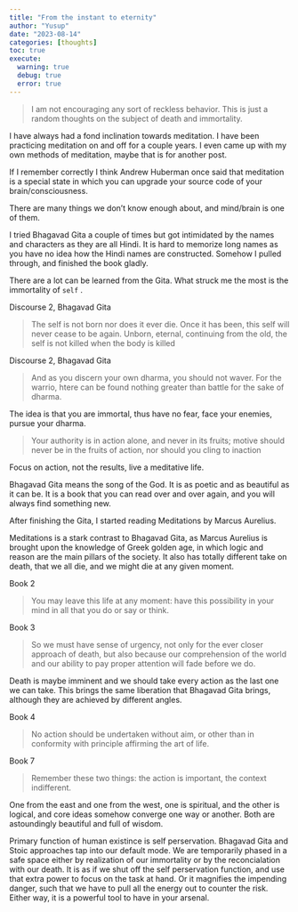 ```yaml
---
title: "From the instant to eternity"
author: "Yusup"
date: "2023-08-14"
categories: [thoughts]
toc: true
execute:
  warning: true
  debug: true
  error: true
---
```


> I am not encouraging any sort of reckless behavior. This is just a random thoughts on the subject of death and immortality. 


I have always had a fond inclination towards meditation.
I have been practicing meditation on and off for a couple years.  I even came up with my own methods of meditation, maybe that is for another post.

If I remember correctly I think Andrew Huberman once said that meditation is a special state in which you can upgrade your source code of your brain/consciousness.

There are many things we don't know enough about, and mind/brain is one of them.

I tried Bhagavad Gita a couple of times but got intimidated by the names and characters as they are all Hindi. 
It is hard to memorize long names as you have no idea how the Hindi names are constructed. Somehow I pulled through, and finished the book gladly.

There are a lot can be learned from the Gita. What struck me the most is the immortality of `self` .

Discourse 2, Bhagavad Gita

> The self is not born
> nor does it ever die.
> Once it has been, this self will
> never cease to be again.
> Unborn, eternal,
> continuing from the old,
> the self is not killed
> when the body is killed


Discourse 2, Bhagavad Gita

>And as you discern
your own dharma,
you should not waver.
For the warrio,
htere can be found
nothing greater
than battle 
for the sake of dharma.



The idea is that you are immortal, thus have no fear, face your enemies, pursue your dharma.


>Your authority is
in action alone,
and never 
in its fruits;
motive should never be 
in the fruits of action,
nor should  you cling to inaction

Focus on action, not the results, live a meditative life.

Bhagavad Gita means the song of the God. It is as poetic and as beautiful as it can be. It is a book that you can read over and over again, and you will always find something new.


After finishing the Gita, I started reading Meditations by Marcus Aurelius. 

Meditations is a stark contrast to Bhagavad Gita, as Marcus Aurelius is brought upon the knowledge of Greek golden age, in which logic and reason are the main pillars of the society. 
It also has totally different take on death, that we all die, and we might die at any given moment.



Book 2

>You may leave this life at any moment: 
have this possibility in your mind in all that you do or say or think.

Book 3

>So we must have sense of urgency, not only for the ever closer approach of death, 
but also because our comprehension of 
the world and our ability to pay proper attention will fade before we do.


Death is maybe imminent and we should take every action as the last one we can take. 
This brings the same liberation that Bhagavad Gita brings, although they are achieved by different angles.


Book 4

>No action should be undertaken without aim, 
or other than in conformity with principle affirming the art of life.

Book 7 

>Remember these two things: the action is important, the context indifferent.

One from the east and one from the west, one is spiritual, and the other is logical, and core ideas somehow converge one way or another. 
Both are astoundingly beautiful and full of wisdom.





Primary function of human existince is self perservation. Bhagavad Gita and Stoic approaches tap into our default mode. 
We are temporarily phased in a safe space either by realization of our immortality or by the reconcialation with our death. 
It is as if we shut off the self perservation function, and use that extra power to focus on the task at hand. 
Or it magnifies the impending danger, such that we have to pull all the energy out to counter the risk. 
Either way, it is a powerful tool to have in your arsenal.
